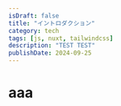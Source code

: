 ---
isDraft: false
title: "イントロダクション"
category: tech
tags: [js, nuxt, tailwindcss]
description: "TEST TEST"
publishDate: 2024-09-25
---

# aaa